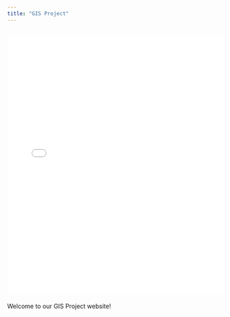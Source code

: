 ```yaml
---
title: "GIS Project"
---
```


<iframe src="3d.html" style="width: 100%; height: 600px; border: none;"></iframe>
---

Welcome to our GIS Project website!
